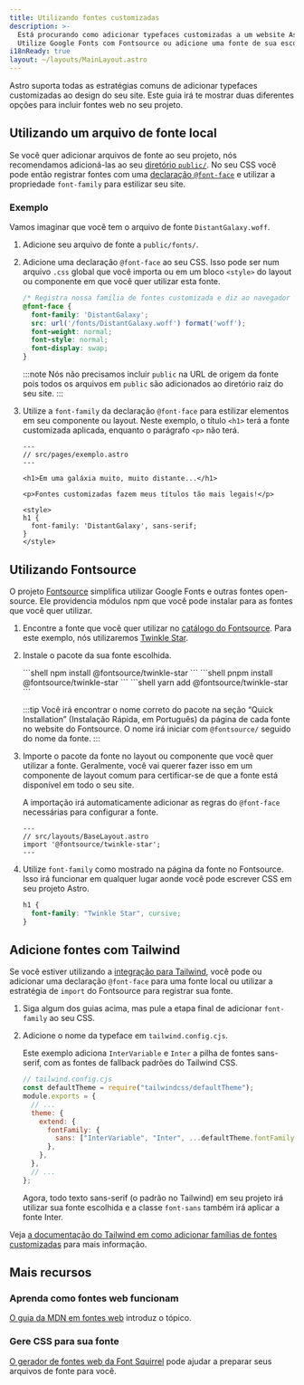 ```yaml
---
title: Utilizando fontes customizadas
description: >-
  Está procurando como adicionar typefaces customizadas a um website Astro?
  Utilize Google Fonts com Fontsource ou adicione uma fonte de sua escolha.
i18nReady: true
layout: ~/layouts/MainLayout.astro
---
```





Astro suporta todas as estratégias comuns de adicionar typefaces customizadas ao design do seu site. Este guia irá te mostrar duas diferentes opções para incluir fontes web no seu projeto.

## Utilizando um arquivo de fonte local

Se você quer adicionar arquivos de fonte ao seu projeto, nós recomendamos adicioná-las ao seu [diretório `public/`](/pt-br/core-concepts/project-structure/#public). No seu CSS você pode então registrar fontes com uma [declaração `@font-face`](https://developer.mozilla.org/pt-BR/docs/Web/CSS/@font-face) e utilizar a propriedade `font-family` para estilizar seu site.

### Exemplo

Vamos imaginar que você tem o arquivo de fonte `DistantGalaxy.woff`.

1. Adicione seu arquivo de fonte a `public/fonts/`.

2. Adicione uma declaração `@font-face` ao seu CSS. Isso pode ser num arquivo `.css` global que você importa ou em um bloco `<style>` do layout ou componente em que você quer utilizar esta fonte.

    ```css
    /* Registra nossa família de fontes customizada e diz ao navegador aonde encontrá-la. */
    @font-face {
      font-family: 'DistantGalaxy';
      src: url('/fonts/DistantGalaxy.woff') format('woff');
      font-weight: normal;
      font-style: normal;
      font-display: swap;
    }
    ```

    :::note
    Nós não precisamos incluir `public` na URL de origem da fonte pois todos os arquivos em `public` são adicionados ao diretório raiz do seu site.
    :::

3. Utilize a `font-family` da declaração `@font-face` para estilizar elementos em seu componente ou layout. Neste exemplo, o título `<h1>` terá a fonte customizada aplicada, enquanto o parágrafo `<p>` não terá.

    ```astro {10-12}
    ---
    // src/pages/exemplo.astro
    ---

    <h1>Em uma galáxia muito, muito distante...</h1>

    <p>Fontes customizadas fazem meus títulos tão mais legais!</p>

    <style>
    h1 {
      font-family: 'DistantGalaxy', sans-serif;
    }
    </style>
    ```

## Utilizando Fontsource

O projeto [Fontsource](https://fontsource.org/) simplifica utilizar Google Fonts e outras fontes open-source. Ele providencia módulos npm que você pode instalar para as fontes que você quer utilizar.

1. Encontre a fonte que você quer utilizar no [catálogo do Fontsource](https://fontsource.org/fonts). Para este exemplo, nós utilizaremos [Twinkle Star](https://fontsource.org/fonts/twinkle-star).

2. Instale o pacote da sua fonte escolhida.

    <PackageManagerTabs>
      <Fragment slot="npm">
      ```shell
      npm install @fontsource/twinkle-star
      ```
      </Fragment>
      <Fragment slot="pnpm">
      ```shell
      pnpm install @fontsource/twinkle-star
      ```
      </Fragment>
      <Fragment slot="yarn">
      ```shell
      yarn add @fontsource/twinkle-star
      ```
      </Fragment>
    </PackageManagerTabs>

    :::tip
    Você irá encontrar o nome correto do pacote na seção “Quick Installation” (Instalação Rápida, em Português) da página de cada fonte no website do Fontsource. O nome irá iniciar com `@fontsource/` seguido do nome da fonte.
    :::

3. Importe o pacote da fonte no layout ou componente que você quer utilizar a fonte. Geralmente, você vai querer fazer isso em um componente de layout comum para certificar-se de que a fonte está disponível em todo o seu site.

    A importação irá automaticamente adicionar as regras do `@font-face` necessárias para configurar a fonte.

    ```astro
    ---
    // src/layouts/BaseLayout.astro
    import '@fontsource/twinkle-star';
    ---
    ```

4. Utilize `font-family` como mostrado na página da fonte no Fontsource. Isso irá funcionar em qualquer lugar aonde você pode escrever CSS em seu projeto Astro.

    ```css
    h1 {
      font-family: "Twinkle Star", cursive;
    }
    ```

## Adicione fontes com Tailwind

Se você estiver utilizando a [integração para Tailwind](/pt-br/guides/integrations-guide/tailwind/), você pode ou adicionar uma declaração `@font-face` para uma fonte local ou utilizar a estratégia de `import` do Fontsource para registrar sua fonte.

1. Siga algum dos guias acima, mas pule a etapa final de adicionar `font-family` ao seu CSS.

1.  Adicione o nome da typeface em `tailwind.config.cjs`.

    Este exemplo adiciona `InterVariable` e `Inter` a pilha de fontes sans-serif, com as fontes de fallback padrões do Tailwind CSS.

    ```js ins={2,8-10}
    // tailwind.config.cjs
    const defaultTheme = require("tailwindcss/defaultTheme");
    module.exports = {
      // ...
      theme: {
        extend: {
          fontFamily: {
            sans: ["InterVariable", "Inter", ...defaultTheme.fontFamily.sans],
          },
        },
      },
      // ...
    };
    ```

    Agora, todo texto sans-serif (o padrão no Tailwind) em seu projeto irá utilizar sua fonte escolhida e a classe `font-sans` também irá aplicar a fonte Inter.

Veja [a documentação do Tailwind em como adicionar famílias de fontes customizadas](https://tailwindcss.com/docs/font-family#using-custom-values) para mais informação.

## Mais recursos

### Aprenda como fontes web funcionam

[O guia da MDN em fontes web](https://developer.mozilla.org/en-US/docs/Learn/CSS/Styling_text/Web_fonts) introduz o tópico.

### Gere CSS para sua fonte

[O gerador de fontes web da Font Squirrel](https://www.fontsquirrel.com/tools/webfont-generator) pode ajudar a preparar seus arquivos de fonte para você.
